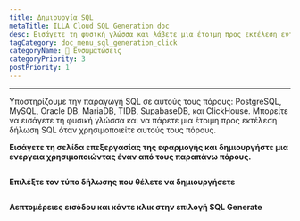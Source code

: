 ```yaml
---
title: Δημιουργία SQL
metaTitle: ILLA Cloud SQL Generation doc
desc: Εισάγετε τη φυσική γλώσσα και λάβετε μια έτοιμη προς εκτέλεση εντολή SQL
tagCategory: doc_menu_sql_generation_click
categoryName: 🔨 Ενσωματώσεις
categoryPriority: 3
postPriority: 1
---
```


* * *

<Heading hidden>Δημιουργία SQL</Heading>

Υποστηρίζουμε την παραγωγή SQL σε αυτούς τους πόρους: PostgreSQL, MySQL, Oracle DB, MariaDB, TIDB, SupabaseDB, και ClickHouse. Μπορείτε να εισάγετε τη φυσική γλώσσα και να πάρετε μια έτοιμη προς εκτέλεση δήλωση SQL όταν χρησιμοποιείτε αυτούς τους πόρους. 

**Εισάγετε τη σελίδα επεξεργασίας της εφαρμογής και δημιουργήστε μια ενέργεια χρησιμοποιώντας έναν από τους παραπάνω πόρους.** 

<img src='https://cdn.illacloud.com/official-website/img/docs/assemble/sql_generate.png' alt="" />

**Επιλέξτε τον τύπο δήλωσης που θέλετε να δημιουργήσετε**

<img src='https://cdn.illacloud.com/official-website/img/docs/assemble/sql_generate(1).gif' alt="" />

**Λεπτομέρειες εισόδου και κάντε κλικ στην επιλογή SQL Generate**

<img src='https://cdn.illacloud.com/official-website/img/docs/assemble/sql_generate(2).png' alt="" />
